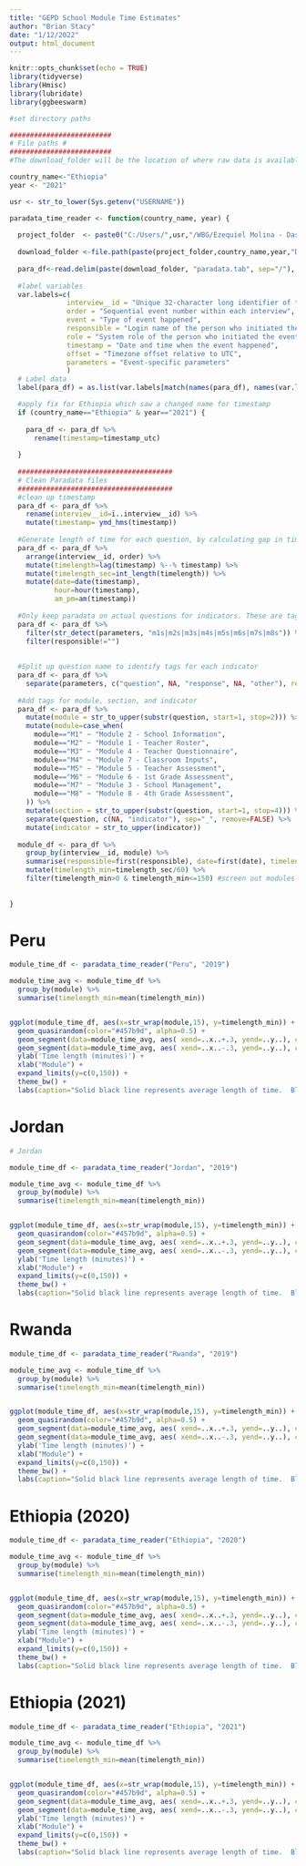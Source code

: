 ```yaml
---
title: "GEPD School Module Time Estimates"
author: "Brian Stacy"
date: "1/12/2022"
output: html_document
---
```


```r
knitr::opts_chunk$set(echo = TRUE)
library(tidyverse)
library(Hmisc)
library(lubridate)
library(ggbeeswarm)
```

```r
#set directory paths

#########################
# File paths #
#########################
#The download_folder will be the location of where raw data is available

country_name<-"Ethiopia"
year <- "2021"

usr <- str_to_lower(Sys.getenv("USERNAME"))

paradata_time_reader <- function(country_name, year) {
  
  project_folder  <- paste0("C:/Users/",usr,"/WBG/Ezequiel Molina - Dashboard (Team Folder)/Country_Work/")
  
  download_folder <-file.path(paste(project_folder,country_name,year,"Data/raw/School", sep="/"))
  
  para_df<-read.delim(paste(download_folder, "paradata.tab", sep="/"), sep="\t")
  
  #label variables
  var.labels=c(
              interview__id = "Unique 32-character long identifier of the interview",
              order = "Sequential event number within each interview",
              event = "Type of event happened",
              responsible = "Login name of the person who initiated the event",
              role = "System role of the person who initiated the event",
              timestamp = "Date and time when the event happened",
              offset = "Timezone offset relative to UTC",
              parameters = "Event-specific parameters"
              )
  # Label data
  label(para_df) = as.list(var.labels[match(names(para_df), names(var.labels))])

  #apply fix for Ethiopia which saw a changed name for timestamp
  if (country_name=="Ethiopia" & year=="2021") {
    
    para_df <- para_df %>%
      rename(timestamp=timestamp_utc)
    
  }
  
  ######################################
  # Clean Paradata files
  ######################################
  #clean up timestamp
  para_df <- para_df %>% 
    rename(interview__id=ï..interview__id) %>%
    mutate(timestamp= ymd_hms(timestamp))
  
  #Generate length of time for each question, by calculating gap in time between when question was entered and previous question
  para_df <- para_df %>% 
    arrange(interview__id, order) %>% 
    mutate(timelength=lag(timestamp) %--% timestamp) %>% 
    mutate(timelength_sec=int_length(timelength)) %>%
    mutate(date=date(timestamp),
           hour=hour(timestamp),
           am_pm=am(timestamp))
  
  #Only keep paradata on actual questions for indicators. These are tagged with m******
  para_df <- para_df %>% 
    filter(str_detect(parameters, "m1s|m2s|m3s|m4s|m5s|m6s|m7s|m8s")) %>%
    filter(responsible!="")
  
  
  #Split up question name to identify tags for each indicator
  para_df <- para_df %>% 
    separate(parameters, c("question", NA, "response", NA, "other"), remove=FALSE, sep = "[|]")
  
  #Add tags for module, section, and indicator
  para_df <- para_df %>% 
    mutate(module = str_to_upper(substr(question, start=1, stop=2))) %>%
    mutate(module=case_when(
      module=="M1" ~ "Module 2 - School Information",
      module=="M2" ~ "Module 1 - Teacher Roster",
      module=="M3" ~ "Module 4 - Teacher Questionnaire",
      module=="M4" ~ "Module 7 - Classroom Inputs",
      module=="M5" ~ "Module 5 - Teacher Assessment",
      module=="M6" ~ "Module 6 - 1st Grade Assessment",
      module=="M7" ~ "Module 3 - School Management",
      module=="M8" ~ "Module 8 - 4th Grade Assessment",
    )) %>%
    mutate(section = str_to_upper(substr(question, start=1, stop=4))) %>%
    separate(question, c(NA, "indicator"), sep="_", remove=FALSE) %>%
    mutate(indicator = str_to_upper(indicator))
  
  module_df <- para_df %>%
    group_by(interview__id, module) %>%
    summarise(responsible=first(responsible), date=first(date), timelength_sec=sum(timelength_sec)) %>%
    mutate(timelength_min=timelength_sec/60) %>%
    filter(timelength_min>0 & timelength_min<=150) #screen out modules that last 0 seconds. That means another interviewer did the interviews in this school.
  
  
}


```
# Peru

```r
module_time_df <- paradata_time_reader("Peru", "2019")

module_time_avg <- module_time_df %>%
  group_by(module) %>%
  summarise(timelength_min=mean(timelength_min))


ggplot(module_time_df, aes(x=str_wrap(module,15), y=timelength_min)) +
  geom_quasirandom(color="#457b9d", alpha=0.5) +  
  geom_segment(data=module_time_avg, aes( xend=..x..+.3, yend=..y..), color='black', size=1)  +
  geom_segment(data=module_time_avg, aes( xend=..x..-.3, yend=..y..), color='black', size=1)  +
  ylab('Time length (minutes)') +
  xlab("Module") +
  expand_limits(y=c(0,150)) +
  theme_bw() +
  labs(caption="Solid black line represents average length of time.  Blue dots represent time length for specific interview.")

```

# Jordan

```r
# Jordan

module_time_df <- paradata_time_reader("Jordan", "2019")

module_time_avg <- module_time_df %>%
  group_by(module) %>%
  summarise(timelength_min=mean(timelength_min))


ggplot(module_time_df, aes(x=str_wrap(module,15), y=timelength_min)) +
  geom_quasirandom(color="#457b9d", alpha=0.5) +  
  geom_segment(data=module_time_avg, aes( xend=..x..+.3, yend=..y..), color='black', size=1)  +
  geom_segment(data=module_time_avg, aes( xend=..x..-.3, yend=..y..), color='black', size=1)  +
  ylab('Time length (minutes)') +
  xlab("Module") +
  expand_limits(y=c(0,150)) +
  theme_bw() +
  labs(caption="Solid black line represents average length of time.  Blue dots represent time length for specific interview.")

```




# Rwanda

```r
module_time_df <- paradata_time_reader("Rwanda", "2019")

module_time_avg <- module_time_df %>%
  group_by(module) %>%
  summarise(timelength_min=mean(timelength_min))


ggplot(module_time_df, aes(x=str_wrap(module,15), y=timelength_min)) +
  geom_quasirandom(color="#457b9d", alpha=0.5) +  
  geom_segment(data=module_time_avg, aes( xend=..x..+.3, yend=..y..), color='black', size=1)  +
  geom_segment(data=module_time_avg, aes( xend=..x..-.3, yend=..y..), color='black', size=1)  +
  ylab('Time length (minutes)') +
  xlab("Module") +
  expand_limits(y=c(0,150)) +
  theme_bw() +
  labs(caption="Solid black line represents average length of time.  Blue dots represent time length for specific interview.")

```

# Ethiopia (2020)

```r
module_time_df <- paradata_time_reader("Ethiopia", "2020")

module_time_avg <- module_time_df %>%
  group_by(module) %>%
  summarise(timelength_min=mean(timelength_min))


ggplot(module_time_df, aes(x=str_wrap(module,15), y=timelength_min)) +
  geom_quasirandom(color="#457b9d", alpha=0.5) +  
  geom_segment(data=module_time_avg, aes( xend=..x..+.3, yend=..y..), color='black', size=1)  +
  geom_segment(data=module_time_avg, aes( xend=..x..-.3, yend=..y..), color='black', size=1)  +
  ylab('Time length (minutes)') +
  xlab("Module") +
  expand_limits(y=c(0,150)) +
  theme_bw() +
  labs(caption="Solid black line represents average length of time.  Blue dots represent time length for specific interview.")

```



# Ethiopia (2021)

```r
module_time_df <- paradata_time_reader("Ethiopia", "2021")

module_time_avg <- module_time_df %>%
  group_by(module) %>%
  summarise(timelength_min=mean(timelength_min))


ggplot(module_time_df, aes(x=str_wrap(module,15), y=timelength_min)) +
  geom_quasirandom(color="#457b9d", alpha=0.5) +  
  geom_segment(data=module_time_avg, aes( xend=..x..+.3, yend=..y..), color='black', size=1)  +
  geom_segment(data=module_time_avg, aes( xend=..x..-.3, yend=..y..), color='black', size=1)  +
  ylab('Time length (minutes)') +
  xlab("Module") +
  expand_limits(y=c(0,150)) +
  theme_bw() +
  labs(caption="Solid black line represents average length of time.  Blue dots represent time length for specific interview.")

```